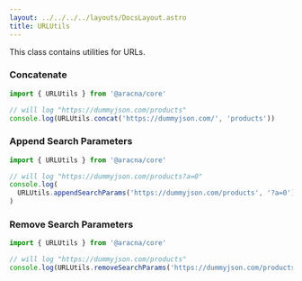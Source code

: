 ```yaml
---
layout: ../../../../layouts/DocsLayout.astro
title: URLUtils
---
```


This class contains utilities for URLs.

### Concatenate

```ts
import { URLUtils } from '@aracna/core'

// will log "https://dummyjson.com/products"
console.log(URLUtils.concat('https://dummyjson.com/', 'products'))
```

### Append Search Parameters

```ts
import { URLUtils } from '@aracna/core'

// will log "https://dummyjson.com/products?a=0"
console.log(
  URLUtils.appendSearchParams('https://dummyjson.com/products', '?a=0')
)
```

### Remove Search Parameters

```ts
import { URLUtils } from '@aracna/core'

// will log "https://dummyjson.com/products"
console.log(URLUtils.removeSearchParams('https://dummyjson.com/products?a=0'))
```
